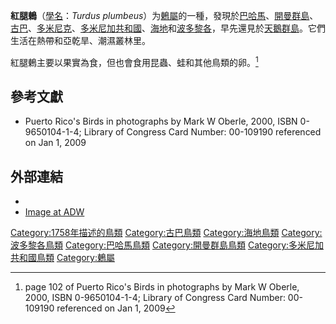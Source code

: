 {{Speciesbox
| name = 紅腿鶇
| image = Turdus plumbeus in Dominica-a01a.jpg
| image_caption = 一隻生活在[[多米尼克|多米尼克]]的紅腿鶇
| status = LC
| status_system = IUCN3.1
| status_ref = <ref>{{IUCN|id=22708838 |title=''Turdus plumbeus'' |assessors=[[BirdLife_International|BirdLife International]] |version=2013.2 |year=2012 |accessdate=26 November 2013}}</ref>
| genus = Turdus
| species = plumbeus
| authority = [[Carolus_Linnaeus|Linnaeus]], 1758
| synonyms = 
}}

'''紅腿鶇'''（[[學名|學名]]：''Turdus plumbeus''）为[[鶇屬|鶇屬]]的一種，發現於[[巴哈馬|巴哈馬]]、[[開曼群島|開曼群島]]、[[古巴|古巴]]、[[多米尼克|多米尼克]]、[[多米尼加共和國|多米尼加共和國]]、[[海地|海地]]和[[波多黎各|波多黎各]]，早先還見於[[天鵝群島|天鵝群島]]。它們生活在熱帶和亞乾旱、潮濕叢林里。

紅腿鶇主要以果實為食，但也會食用昆蟲、蛙和其他鳥類的卵。<ref>page 102 of Puerto Rico's Birds in photographs by Mark W Oberle, 2000, ISBN 0-9650104-1-4; Library of Congress Card Number: 00-109190 referenced on Jan 1, 2009</ref>

==參考文獻==<!-- BulletinOfTheBritishOrnithologistsClub101:339. -->
{{reflist}}
* Puerto Rico's Birds in photographs by Mark W Oberle, 2000, ISBN 0-9650104-1-4; Library of Congress Card Number: 00-109190 referenced on Jan 1, 2009

==外部連結==
{{external media|topic = Bird call|audio1=[http://www.fs.fed.us/r8/caribbean/wildlife-facts/2006/wildlife-facts_sounds_2006/red-legged_thrush.wav Red-legged Thrush Bird Call]}}
*{{commonscat-inline|Turdus plumbeus}}
*[http://animaldiversity.ummz.umich.edu/site/resources/grzimek_birds/Turdidae/Turdus_plumbeus.jpg/view.html Image at ADW]
{{Taxonbar|from=Q908489}}

[[Category:1758年描述的鳥類|Category:1758年描述的鳥類]]
[[Category:古巴鳥類|Category:古巴鳥類]]
[[Category:海地鳥類|Category:海地鳥類]]
[[Category:波多黎各鳥類|Category:波多黎各鳥類]]
[[Category:巴哈馬鳥類|Category:巴哈馬鳥類]]
[[Category:開曼群島鳥類|Category:開曼群島鳥類]]
[[Category:多米尼加共和國鳥類|Category:多米尼加共和國鳥類]]
[[Category:鶇屬|Category:鶇屬]]